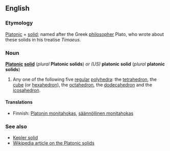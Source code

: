 ==English==
===Etymology===
[[Platonic]] + [[solid]]; named after the Greek [[philosopher]] Plato, who wrote about these solids in his treatise ''Timaeus''.

===Noun===
'''[[Platonic]] [[solid]]''' (''plural'' '''Platonic solids''') ''or (US)'' '''platonic solid''' (''plural'' '''platonic solids''')

#Any one of the following five [[regular]] [[polyhedron|polyhedra]]: the [[tetrahedron]], the [[cube]] (or [[hexahedron]]), the [[octahedron]], the [[dodecahedron]] and the [[icosahedron]].  <!--Note - there are other regular polyhedra, such as the stellated dodecahedra.  See the Wikipedia link.-->

====Translations====
*Finnish: [[Platonin monitahokas]], [[säännöllinen monitahokas]]

===See also===
*[[Kepler solid]]
*[[en:Platonic_solid|Wikipedia article on the Platonic solids]]